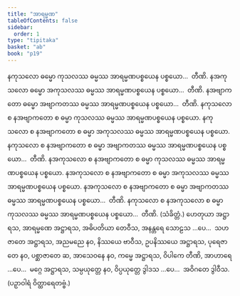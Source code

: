 ```yaml
---
title: "အာရမ္မဏ"
tableOfContents: false
sidebar:
  order: 1
type: "tipitaka"
basket: "ab"
book: "p19"
---
```



<DynamicBreadcrumb />

<Division number="8" book="p19" e="ch" v="40" p="330">

<Paragraph number="35" book="p19">
နကုသလော ဓမ္မော ကုသလဿ ဓမ္မဿ အာရမ္မဏပစ္စယေန ပစ္စယော…  တီဏိ.
</Paragraph>

<Paragraph number="36" book="p19">
နအကုသလော ဓမ္မော အကုသလဿ ဓမ္မဿ အာရမ္မဏပစ္စယေန ပစ္စယော…  တီဏိ.
</Paragraph>

<Paragraph number="37" book="p19">
နအဗျာကတော ဓမ္မော အဗျာကတဿ ဓမ္မဿ အာရမ္မဏပစ္စယေန ပစ္စယော…  တီဏိ.
</Paragraph>

<Paragraph number="38" book="p19">
နကုသလော စ နအဗျာကတော စ ဓမ္မာ ကုသလဿ ဓမ္မဿ အာရမ္မဏပစ္စယေန ပစ္စယော. နကုသလော စ နအဗျာကတော စ ဓမ္မာ အကုသလဿ ဓမ္မဿ အာရမ္မဏပစ္စယေန ပစ္စယော. နကုသလော စ နအဗျာကတော စ ဓမ္မာ အဗျာကတဿ ဓမ္မဿ အာရမ္မဏပစ္စယေန ပစ္စယော…  တီဏိ.
</Paragraph>

<Paragraph number="39" book="p19">
နအကုသလော စ နအဗျာကတော စ ဓမ္မာ ကုသလဿ ဓမ္မဿ အာရမ္မဏပစ္စယေန ပစ္စယော. နအကုသလော စ နအဗျာကတော စ ဓမ္မာ အကုသလဿ ဓမ္မဿ အာရမ္မဏပစ္စယေန ပစ္စယော. နအကုသလော စ နအဗျာကတော စ ဓမ္မာ အဗျာကတဿ ဓမ္မဿ အာရမ္မဏပစ္စယေန ပစ္စယော…  တီဏိ.
</Paragraph>

<Paragraph number="40" book="p19">
နကုသလော စ နအကုသလော စ ဓမ္မာ ကုသလဿ ဓမ္မဿ အာရမ္မဏပစ္စယေန ပစ္စယော…  တီဏိ. (သံခိတ္တံ.)
</Paragraph>

</Division>
<Division number="9" book="p19" e="ch" v="40" p="331">

<Paragraph number="41" book="p19">
ဟေတုယာ အဋ္ဌာရသ, အာရမ္မဏေ အဋ္ဌာရသ, အဓိပတိယာ တေဝီသ, အနန္တရေ သောဠသ …ပေ…  သဟဇာတေ အဋ္ဌာရသ, အညမညေ နဝ, နိဿယေ ဗာဝီသ, ဥပနိဿယေ အဋ္ဌာရသ, ပုရေဇာတေ နဝ, ပစ္ဆာဇာတေ ဆ, အာသေဝနေ နဝ, ကမ္မေ အဋ္ဌာရသ, ဝိပါကေ တီဏိ, အာဟာရေ …ပေ…  မဂ္ဂေ အဋ္ဌာရသ, သမ္ပယုတ္တေ နဝ, ဝိပ္ပယုတ္တေ ဒွါဒသ …ပေ…  အဝိဂတေ ဒွါဝီသ. (ပဉှာဝါရံ ဝိတ္ထာရေတဗ္ဗံ.)
</Paragraph>
</Division>